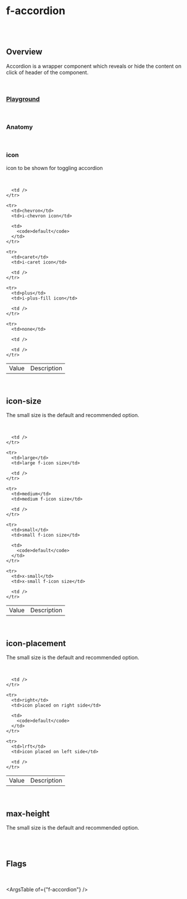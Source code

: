 
<Meta of={FAccordionStories} />

# f-accordion

<br />

<br />

## Overview

<f-divider />

Accordion is a wrapper component which reveals or hide the content on click of header of the component.

<br />

### [Playground](/story/components-f-accordion--playground)

<Canvas>
  <Story of={FAccordionStories.Playground} />
</Canvas>

<br />

### Anatomy

<f-divider />

<Story of={FAccordionStories.Anatomy} />

<br />

### icon

<f-divider />

icon to be shown for toggling accordion

<br />

<Canvas>
  <Story of={FAccordionStories.Icon} />
</Canvas>

<table class="custom-table">
  <tbody>
    <tr>
      <td>Value</td>
      <td>Description</td>

      <td />
    </tr>

    <tr>
      <td>chevron</td>
      <td>i-chevron icon</td>

      <td>
        <code>default</code>
      </td>
    </tr>

    <tr>
      <td>caret</td>
      <td>i-caret icon</td>

      <td />
    </tr>

    <tr>
      <td>plus</td>
      <td>i-plus-fill icon</td>

      <td />
    </tr>

    <tr>
      <td>none</td>

      <td />

      <td />
    </tr>
  </tbody>
</table>

<br />

## icon-size

<f-divider />

The small size is the default and recommended option.

<br />

<Canvas>
  <Story of={FAccordionStories.IconSize} />
</Canvas>

<table class="custom-table">
  <tbody>
    <tr>
      <td>Value</td>
      <td>Description</td>

      <td />
    </tr>

    <tr>
      <td>large</td>
      <td>large f-icon size</td>

      <td />
    </tr>

    <tr>
      <td>medium</td>
      <td>medium f-icon size</td>

      <td />
    </tr>

    <tr>
      <td>small</td>
      <td>small f-icon size</td>

      <td>
        <code>default</code>
      </td>
    </tr>

    <tr>
      <td>x-small</td>
      <td>x-small f-icon size</td>

      <td />
    </tr>
  </tbody>
</table>

<br />

## icon-placement

<f-divider />

The small size is the default and recommended option.

<br />

<Canvas>
  <Story of={FAccordionStories.IconPlacement} />
</Canvas>

<table class="custom-table">
  <tbody>
    <tr>
      <td>Value</td>
      <td>Description</td>

      <td />
    </tr>

    <tr>
      <td>right</td>
      <td>icon placed on right side</td>

      <td>
        <code>default</code>
      </td>
    </tr>

    <tr>
      <td>lrft</td>
      <td>icon placed on left side</td>

      <td />
    </tr>
  </tbody>
</table>

<br />

## max-height

<f-divider />

The small size is the default and recommended option.

<br />

<Canvas>
  <Story of={FAccordionStories.MaxHeight} />
</Canvas>

<br />

## Flags

<f-divider />

<br />

<Canvas>
  <Story of={FAccordionStories.Flags} />
</Canvas>

<ArgsTable of={"f-accordion"} />
